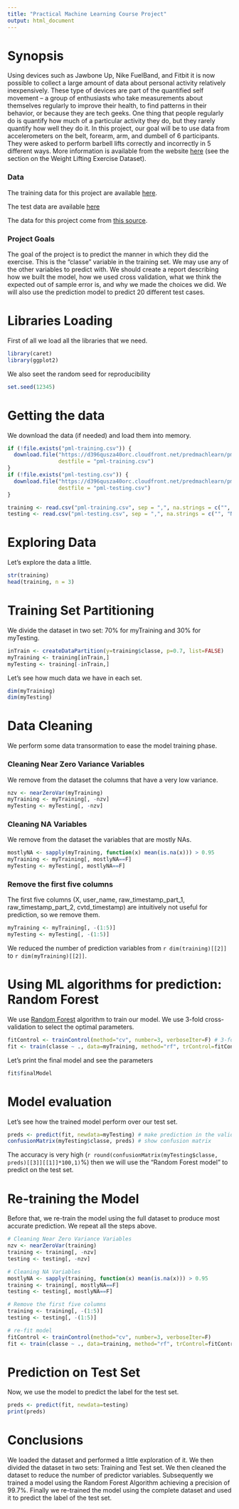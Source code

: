 ```yaml
---
title: "Practical Machine Learning Course Project"
output: html_document
---
```


# Synopsis

Using devices such as Jawbone Up, Nike FuelBand, and Fitbit it is now possible to collect a large amount of data about personal activity relatively inexpensively. 
These type of devices are part of the quantified self movement – a group of enthusiasts who take measurements about themselves regularly to improve their health, to find patterns in their behavior, or because they are tech geeks. 
One thing that people regularly do is quantify how much of a particular activity they do, but they rarely quantify how well they do it. 
In this project, our goal will be to use data from accelerometers on the belt, forearm, arm, and dumbell of 6 participants. 
They were asked to perform barbell lifts correctly and incorrectly in 5 different ways. 
More information is available from the website [here](http://groupware.les.inf.puc-rio.br/har) (see the section on the Weight Lifting Exercise Dataset).

### Data

The training data for this project are available [here](https://d396qusza40orc.cloudfront.net/predmachlearn/pml-training.csv).

The test data are available [here](https://d396qusza40orc.cloudfront.net/predmachlearn/pml-testing.csv)

The data for this project come from [this source](http://groupware.les.inf.puc-rio.br/har). 

### Project Goals

The goal of the project is to predict the manner in which they did the exercise. 
This is the "classe" variable in the training set. 
We may use any of the other variables to predict with.
We should create a report describing how we built the model, how we used cross validation, what we think the expected out of sample error is, and why we made the choices we did.
We will also use the prediction model to predict 20 different test cases.

# Libraries Loading

First of all we load all the libraries that we need.
```r
library(caret)
library(ggplot2)
```

We also seet the random seed for reproducibility
```r
set.seed(12345)
```

# Getting the data

We download the data (if needed) and load them into memory.
```r
if (!file.exists("pml-training.csv")) {
  download.file("https://d396qusza40orc.cloudfront.net/predmachlearn/pml-training.csv", 
                destfile = "pml-training.csv")
}
if (!file.exists("pml-testing.csv")) {
  download.file("https://d396qusza40orc.cloudfront.net/predmachlearn/pml-testing.csv", 
                destfile = "pml-testing.csv")
}

training <- read.csv("pml-training.csv", sep = ",", na.strings = c("", "NA"))
testing <- read.csv("pml-testing.csv", sep = ",", na.strings = c("", "NA"))

```

# Exploring Data
Let's explore the data a little.
```r
str(training)
head(training, n = 3)
```

# Training Set Partitioning
We divide the dataset in two set: 70% for myTraining and 30% for myTesting.
```r
inTrain <- createDataPartition(y=training$classe, p=0.7, list=FALSE)
myTraining <- training[inTrain,] 
myTesting <- training[-inTrain,]
```

Let's see how much data we have in each set.
```r
dim(myTraining)
dim(myTesting)
```

# Data Cleaning
We perform some data transormation to ease the model training phase.

### Cleaning Near Zero Variance Variables
We remove from the dataset the columns that have a very low variance.
```r
nzv <- nearZeroVar(myTraining)
myTraining <- myTraining[, -nzv]
myTesting <- myTesting[, -nzv]
```

### Cleaning NA Variables
We remove from the dataset the variables that are mostly NAs.
```r
mostlyNA <- sapply(myTraining, function(x) mean(is.na(x))) > 0.95
myTraining <- myTraining[, mostlyNA==F]
myTesting <- myTesting[, mostlyNA==F]
```

### Remove the first five columns
The first five columns (X, user_name, raw_timestamp_part_1, raw_timestamp_part_2, cvtd_timestamp) are intuitively not useful for prediction, so we remove them.
```r
myTraining <- myTraining[, -(1:5)]
myTesting <- myTesting[, -(1:5)]
```

We reduced the number of prediction variables from `r dim(training)[[2]]` to `r dim(myTraining)[[2]]`.

# Using ML algorithms for prediction: Random Forest
We use [Random Forest](https://en.wikipedia.org/wiki/Random_forest) algorithm to train our model.
We use 3-fold cross-validation to select the optimal parameters.

```r
fitControl <- trainControl(method="cv", number=3, verboseIter=F) # 3-fold CV 
fit <- train(classe ~ ., data=myTraining, method="rf", trControl=fitControl) # fit the model 
```

Let's print the final model and see the parameters
```r
fit$finalModel
```

# Model evaluation
Let's see how the trained model perform over our test set.
```r
preds <- predict(fit, newdata=myTesting) # make prediction in the validation set
confusionMatrix(myTesting$classe, preds) # show confusion matrix
```

The accuracy is very high (`r round(confusionMatrix(myTesting$classe, preds)[[3]][[1]]*100,1)`%) then we will use the "Random Forest model" to predict on the test set.

# Re-training the Model
Before that, we re-train the model using the full dataset to produce most accurate prediction.
We repeat all the steps above.

```r
# Cleaning Near Zero Variance Variables
nzv <- nearZeroVar(training)
training <- training[, -nzv]
testing <- testing[, -nzv]

# Cleaning NA Variables
mostlyNA <- sapply(training, function(x) mean(is.na(x))) > 0.95
training <- training[, mostlyNA==F]
testing <- testing[, mostlyNA==F]

# Remove the first five columns
training <- training[, -(1:5)]
testing <- testing[, -(1:5)]

# re-fit model
fitControl <- trainControl(method="cv", number=3, verboseIter=F)
fit <- train(classe ~ ., data=training, method="rf", trControl=fitControl)
```

# Prediction on Test Set 
Now, we use the model to predict the label for the test set.
```r
preds <- predict(fit, newdata=testing)
print(preds)
```

# Conclusions
We loaded the dataset and performed a little exploration of it.
We then divided the dataset in two sets: Training and Test set.
We then cleaned the dataset to reduce the number of predictor variables.
Subsequently we trained a model using the Random Forest Algorithm achieving a precision of 99.7%.
Finally we re-trained the model using the complete dataset and used it to predict the label of the test set.